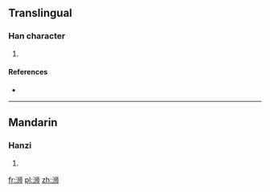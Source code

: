 {{also|溮}}
==Translingual==

===Han character===
{{Han char|rn=85|rad=水|as=06|sn=9|four=|canj=水中中月 (ELLB)}}

# {{defn|Han|sort=水06}}

====References====
* {{Han ref|kx=0623.171|hdz=31606.030|uh=6D49|ud=27977}}

----

==Mandarin==

===Hanzi===
{{cmn-hanzi|pin=[[jǐ]] ([[ji3]]), [[shī]] ([[shi1]])|wg=chi<sup>3</sup>, shih<sup>1</sup>}}

# {{defn|Mandarin|sort=水06}}

[[fr:浉]]
[[pl:浉]]
[[zh:浉]]